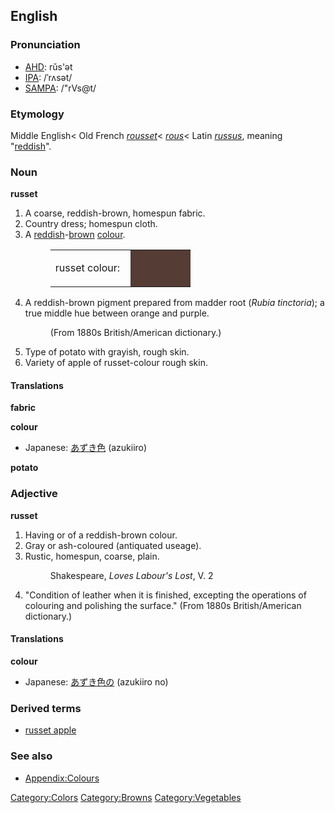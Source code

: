 ==English==

===Pronunciation===
*[[w:AHD|AHD]]: rŭs'ət
*[[w:IPA|IPA]]: /ˈrʌsət/
*[[w:SAMPA|SAMPA]]: /"rVs@t/

===Etymology===
Middle English< Old French ''[[rousset]]''< ''[[rous]]''< Latin ''[[russus]]'', meaning "[[red]]dish".

===Noun===
'''russet'''

#A coarse, reddish-brown, homespun fabric.
#Country dress; homespun cloth. 
#A [[red]]dish-[[brown]] [[color|colour]].
#:<table><tr><td>russet colour: &nbsp;</td><td bgcolor="#553C34" width="80">&nbsp; </td></tr></table>
#A reddish-brown pigment prepared from madder root (''Rubia tinctoria''); a true middle hue between orange and purple.
#:(From 1880s British/American dictionary.) 
#Type of potato with grayish, rough skin.
#Variety of apple of russet-colour rough skin.


====Translations====
'''fabric'''
{{top}}
{{mid}}
{{bottom}}

'''colour'''
{{top}}
*Japanese: [[あずき色]] (azukiiro)
{{mid}}
{{bottom}}

'''potato'''
{{top}}
{{mid}}
{{bottom}}

===Adjective===
'''russet'''
# Having or of a reddish-brown colour.
# Gray or ash-coloured (antiquated useage).
# Rustic, homespun, coarse, plain.
#:Shakespeare, ''Loves Labour's Lost'', V. 2
# "Condition of leather when it is finished, excepting the operations of colouring and polishing the surface." (From 1880s British/American dictionary.)

====Translations====
'''colour'''
{{top}}
*Japanese: [[あずき色]]の (azukiiro no)
{{mid}}
{{bottom}}

===Derived terms===
*[[russet apple]]

===See also===
*[[Wiktionary_Appendix:Colours|Appendix:Colours]]

[[Category:Colors]]
[[Category:Browns]]
[[Category:Vegetables]]